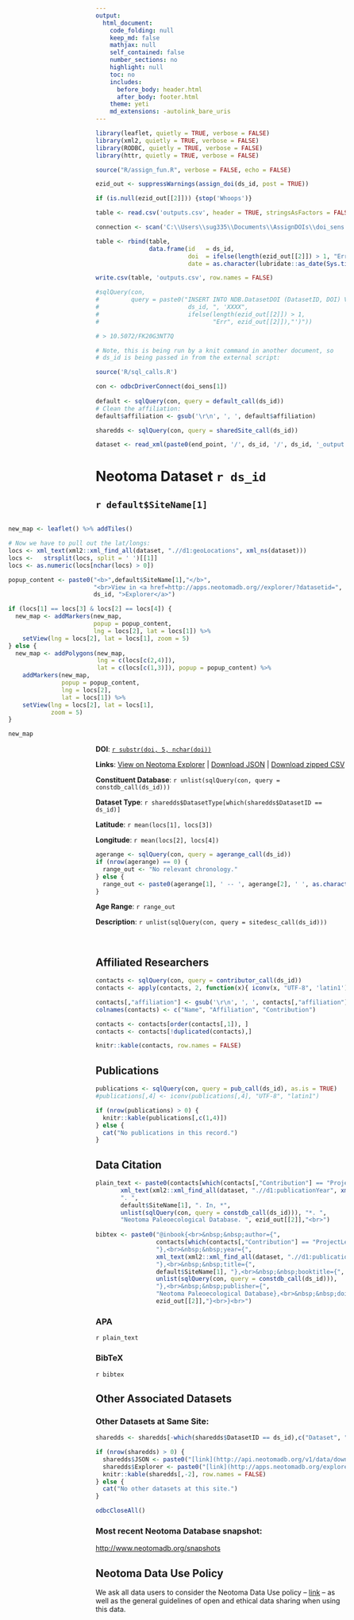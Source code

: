 ```yaml
---
output:
  html_document:
    code_folding: null
    keep_md: false
    mathjax: null
    self_contained: false
    number_sections: no
    highlight: null
    toc: no
    includes:
      before_body: header.html
      after_body: footer.html
    theme: yeti
    md_extensions: -autolink_bare_uris
---
```



```r

library(leaflet, quietly = TRUE, verbose = FALSE)
library(xml2, quietly = TRUE, verbose = FALSE)
library(RODBC, quietly = TRUE, verbose = FALSE)
library(httr, quietly = TRUE, verbose = FALSE)

source("R/assign_fun.R", verbose = FALSE, echo = FALSE)

ezid_out <- suppressWarnings(assign_doi(ds_id, post = TRUE))

if (is.null(ezid_out[[2]])) {stop('Whoops')}

table <- read.csv('outputs.csv', header = TRUE, stringsAsFactors = FALSE)

connection <- scan('C:\\Users\\sug335\\Documents\\AssignDOIs\\doi_sens.txt', what = "character")

table <- rbind(table, 
               data.frame(id   = ds_id, 
                          doi  = ifelse(length(ezid_out[[2]]) > 1, "Err", ezid_out[[2]]),
                          date = as.character(lubridate::as_date(Sys.time()))))

write.csv(table, 'outputs.csv', row.names = FALSE)

#sqlQuery(con, 
#         query = paste0("INSERT INTO NDB.DatasetDOI (DatasetID, DOI) VALUES (",
#                         ds_id, ", 'XXXX",
#                         ifelse(length(ezid_out[[2]]) > 1, 
#                                "Err", ezid_out[[2]]),"')"))

# > 10.5072/FK20G3NT7Q

# Note, this is being run by a knit command in another document, so 
# ds_id is being passed in from the external script:

source('R/sql_calls.R')

con <- odbcDriverConnect(doi_sens[1])
  
default <- sqlQuery(con, query = default_call(ds_id))
# Clean the affiliation:
default$affiliation <- gsub('\r\n', ', ', default$affiliation)

sharedds <- sqlQuery(con, query = sharedSite_call(ds_id))

dataset <- read_xml(paste0(end_point, '/', ds_id, '/', ds_id, '_output.xml'))

```

<title>`r default$SiteName[1]` - Neotoma Dataset `r ds_id`</title>

# Neotoma Dataset `r ds_id`

## `r default$SiteName[1]`

<div style="float: right;">
```r

new_map <- leaflet() %>% addTiles()

# Now we have to pull out the lat/longs:
locs <- xml_text(xml2::xml_find_all(dataset, ".//d1:geoLocations", xml_ns(dataset)))
locs <-   strsplit(locs, split = ' ')[[1]]
locs <- as.numeric(locs[nchar(locs) > 0])

popup_content <- paste0("<b>",default$SiteName[1],"</b>",
                        "<br>View in <a href=http://apps.neotomadb.org//explorer/?datasetid=", 
                        ds_id, ">Explorer</a>")

if (locs[1] == locs[3] & locs[2] == locs[4]) {
  new_map <- addMarkers(new_map, 
                        popup = popup_content, 
                        lng = locs[2], lat = locs[1]) %>% 
    setView(lng = locs[2], lat = locs[1], zoom = 5)
} else {
  new_map <- addPolygons(new_map, 
                         lng = c(locs[c(2,4)]), 
                         lat = c(locs[c(1,3)]), popup = popup_content) %>%
    addMarkers(new_map, 
               popup = popup_content, 
               lng = locs[2], 
               lat = locs[1]) %>% 
    setView(lng = locs[2], lat = locs[1], 
            zoom = 5)
}

new_map

```
</div>

```r
doi <- ezid_out[[2]]
  #xml_text(xml_find_all(dataset, ".//d1:identifier", xml_ns(dataset)))
```

**DOI**: [`r substr(doi, 5, nchar(doi))`](`r paste0("http://dx.doi.org/", substr(doi, 5, nchar(doi)))`)

**Links**: [View on Neotoma Explorer](http://apps.neotomadb.org/explorer/?datasetid=`r ds_id`) | [Download JSON](http://api.neotomadb.org/v1/data/downloads/`r ds_id`) | [Download zipped CSV](http://api.neotomadb.org/v1/data/downloads/`r ds_id`?format=csv)

**Constituent Database**: `r unlist(sqlQuery(con, query = constdb_call(ds_id)))`

**Dataset Type**: `r sharedds$DatasetType[which(sharedds$DatasetID == ds_id)]`

**Latitude**: `r mean(locs[1], locs[3])`

**Longitude**: `r mean(locs[2], locs[4])`

```r

agerange <- sqlQuery(con, query = agerange_call(ds_id))
if (nrow(agerange) == 0) {
  range_out <- "No relevant chronology."
} else {
  range_out <- paste0(agerange[1], ' -- ', agerange[2], ' ', as.character(agerange$AgeType))
}

```

**Age Range**: `r range_out`

**Description**: `r unlist(sqlQuery(con, query = sitedesc_call(ds_id)))`

<br>

## Affiliated Researchers

```r

contacts <- sqlQuery(con, query = contributor_call(ds_id))
contacts <- apply(contacts, 2, function(x){ iconv(x, "UTF-8", 'latin1')})

contacts[,"affiliation"] <- gsub('\r\n', ', ', contacts[,"affiliation"])
colnames(contacts) <- c("Name", "Affiliation", "Contribution")

contacts <- contacts[order(contacts[,1]), ]
contacts <- contacts[!duplicated(contacts),]

knitr::kable(contacts, row.names = FALSE)

```


## Publications

```r
publications <- sqlQuery(con, query = pub_call(ds_id), as.is = TRUE)
#publications[,4] <- iconv(publications[,4], "UTF-8", "latin1")

if (nrow(publications) > 0) {
  knitr::kable(publications[,c(1,4)])
} else {
  cat("No publications in this record.")
}

```

## Data Citation

```r

plain_text <- paste0(contacts[which(contacts[,"Contribution"] == "ProjectLeader"),1], " ",
       xml_text(xml2::xml_find_all(dataset, ".//d1:publicationYear", xml_ns(dataset))),
       ". ",
       default$SiteName[1], ". In, *",
       unlist(sqlQuery(con, query = constdb_call(ds_id))), "*. ",
       "Neotoma Paleoecological Database. ", ezid_out[[2]],"<br>")
       
bibtex <- paste0("@inbook{<br>&nbsp;&nbsp;author={",
                 contacts[which(contacts[,"Contribution"] == "ProjectLeader"),1],
                 "},<br>&nbsp;&nbsp;year={",
                 xml_text(xml2::xml_find_all(dataset, ".//d1:publicationYear", xml_ns(dataset))),
                 "},<br>&nbsp;&nbsp;title={",
                 default$SiteName[1], "},<br>&nbsp;&nbsp;booktitle={",
                 unlist(sqlQuery(con, query = constdb_call(ds_id))), 
                 "},<br>&nbsp;&nbsp;publisher={",
                 "Neotoma Paleoecological Database},<br>&nbsp;&nbsp;doi={",
                 ezid_out[[2]],"}<br>}<br>")

```

### APA

`r plain_text`

### BibTeX

`r bibtex`

## Other Associated Datasets

### Other Datasets at Same Site:
```r

sharedds <- sharedds[-which(sharedds$DatasetID == ds_id),c("Dataset", "DatasetID")]

if (nrow(sharedds) > 0) {
  sharedds$JSON <- paste0("[link](http://api.neotomadb.org/v1/data/downloads/",sharedds[,2],")")
  sharedds$Explorer <- paste0("[link](http://apps.neotomadb.org/explorer/?datasetid=",sharedds[,2],")")
  knitr::kable(sharedds[,-2], row.names = FALSE)
} else {
  cat("No other datasets at this site.")
}

odbcCloseAll()
```

### Most recent Neotoma Database snapshot: 

[http://www.neotomadb.org/snapshots](http://www.neotomadb.org/snapshots)

## Neotoma Data Use Policy 

We ask all data users to consider the Neotoma Data Use policy -- [link](http://www.neotomadb.org/data/category/use) -- as well as the general guidelines of open and ethical data sharing when using this data.

<script type="application/ld+json">
  {
    "@context": "http://schema.org",
    "@type": "Dataset",
    "license": "https://creativecommons.org/licenses/by/4.0/deed.en_US",
    "author": {
      "@type":"Person",
      "name":`r contacts[which(contacts[,"Contribution"] == "ProjectLeader"),1]`
    },
    "includedInDataCatalog": {
      "@type": "DataCatalogue",
      "about": "Paleoecology",
      "publisher": {
        "@type": "Organization",
        "name": "Neotoma Paleoecological Database",
        "alternateName":"Neotoma",
        "description":"The Neotoma Paleoecology Database and Community is an online hub for data, research, education, and discussion about paleoenvironments.",
        "url": "http://neotomadb.org"
    },
      "funder": {
        "@type":"Organization",
        "name":"National Sciences Foundation",
        "alternateName": "NSF",
        "url": "http://nsf.gov"
      }
    },
    "about": "`r sharedds$DatasetType[which(sharedds$DatasetID == ds_id)]`",
    "distribution":{
      "@type":"DataDownload",
      "contentUrl":"`r paste0("http://api.neotomadb.org/v1/data/downloads/",sharedds[,2])`",
      "datePublished": "`r Sys.time()`",
      "inLanguage": "en"
    },
    "spatial": {
      "@type": "Place",
      "name": "`r default$SiteName[1]`",
      "geo": {
          "@type": "GeoCoordinates",
          "latitude": "`r mean(locs[1], locs[3])`",
          "longitude": "`r mean(locs[2], locs[4])`",
          "elevation": "`r `"
      }
    }
  }
}
</script>